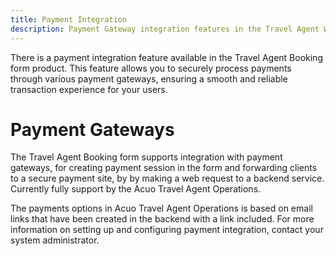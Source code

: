 ```yaml
---
title: Payment Integration
description: Payment Gateway integration features in the Travel Agent Web Booking.
---
```

There is a payment integration feature available in the Travel Agent Booking form product. This feature allows you to securely process payments through various payment gateways, ensuring a smooth and reliable transaction experience for your users.
# Payment Gateways
The Travel Agent Booking form supports integration with payment gateways, for creating payment session in the form and forwarding clients to a secure payment site, by 
by making a web request to a backend service.   Currently fully support by the Acuo Travel Agent Operations. 

The payments options in Acuo Travel Agent Operations is based on email links that have been created in the backend with a link included.
For more information on setting up and configuring payment integration, contact your system administrator.
